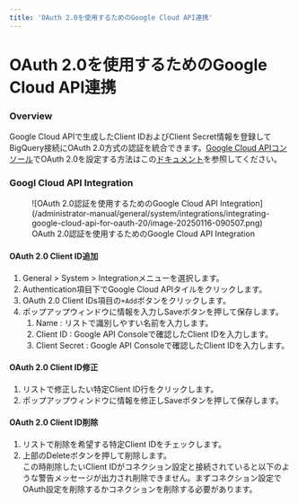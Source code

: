 ```yaml
---
title: 'OAuth 2.0を使用するためのGoogle Cloud API連携'
---
```


# OAuth 2.0を使用するためのGoogle Cloud API連携

### Overview

Google Cloud APIで生成したClient IDおよびClient Secret情報を登録してBigQuery接続にOAuth 2.0方式の認証を統合できます。[Google Cloud APIコンソール](https://console.cloud.google.com/apis/credentials)でOAuth 2.0を設定する方法はこの[ドキュメント](https://support.google.com/cloud/answer/6158849?hl=en)を参照してください。

### Googl Cloud API Integration

<figure data-layout="center" data-align="center">
![OAuth 2.0認証を使用するためのGoogle Cloud API Integration](/administrator-manual/general/system/integrations/integrating-google-cloud-api-for-oauth-20/image-20250116-090507.png)
<figcaption>
OAuth 2.0認証を使用するためのGoogle Cloud API Integration
</figcaption>
</figure>

#### OAuth 2.0 Client ID追加

1. General &gt; System &gt; Integrationメニューを選択します。
2. Authentication項目下でGoogle Cloud APIタイルをクリックします。
3. OAuth 2.0 Client IDs項目の`+Add`ボタンをクリックします。<br/>
4. ポップアップウィンドウに情報を入力しSaveボタンを押して保存します。<br/>
    1. Name : リストで識別しやすい名前を入力します。
    2. Client ID : Google API Consoleで確認したClient IDを入力します。
    3. Client Secret : Google API Consoleで確認したClient IDを入力します。

#### OAuth 2.0 Client ID修正

1. リストで修正したい特定Client ID行をクリックします。
2. ポップアップウィンドウに情報を修正しSaveボタンを押して保存します。

#### OAuth 2.0 Client ID削除

1. リストで削除を希望する特定Client IDをチェックします。<br/>
2. 上部のDeleteボタンを押して削除します。<br/>この時削除したいClient IDがコネクション設定と接続されていると以下のような警告メッセージが出力され削除できません。まずコネクション設定でOAuth設定を削除するかコネクションを削除する必要があります。<br/>
